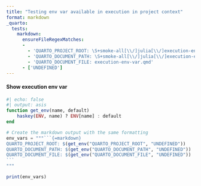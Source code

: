 ```yaml
---
title: "Testing env var available in execution in project context"
format: markdown
_quarto:
  tests:
    markdown:
      ensureFileRegexMatches:
      -   
        - 'QUARTO_PROJECT_ROOT: \S+smoke-all[\\/]julia[\\/]execution-env-project'
        - 'QUARTO_DOCUMENT_PATH: \S+smoke-all[\\/]julia[\\/]execution-env-project'
        - 'QUARTO_DOCUMENT_FILE: execution-env-var.qmd'
      - ['UNDEFINED']
---
```


#### Show execution env var

````julia
#| echo: false
#| output: asis
function get_env(name, default)
    haskey(ENV, name) ? ENV[name] : default
end

# Create the markdown output with the same formatting
env_vars = """```{=markdown}
QUARTO_PROJECT_ROOT: $(get_env("QUARTO_PROJECT_ROOT", "UNDEFINED"))
QUARTO_DOCUMENT_PATH: $(get_env("QUARTO_DOCUMENT_PATH", "UNDEFINED"))
QUARTO_DOCUMENT_FILE: $(get_env("QUARTO_DOCUMENT_FILE", "UNDEFINED"))
```
"""

print(env_vars)
````
